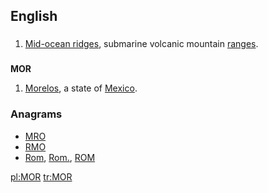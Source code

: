 {{also|mor|mòr|mór|mör}}
==English==

==={{acronym}}===
{{en-noun}}

# [[w:Mid-ocean ridge|Mid-ocean ridge]]s, submarine volcanic mountain [[range]]s.

==={{abbreviation}}===
'''MOR'''
# [[Morelos]], a state of [[Mexico]].

===Anagrams===
* [[MRO#English|MRO]]
* [[RMO#English|RMO]]
* [[Rom#English|Rom]], [[Rom.#English|Rom.]], [[ROM#English|ROM]]

[[pl:MOR]]
[[tr:MOR]]